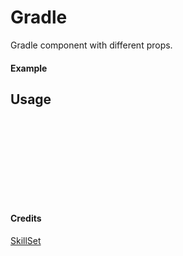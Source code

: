 
<Meta of={Gradle} title="SkillSet/Gradle" />

# Gradle

Gradle component with different props.

#### Example

<Canvas of={Gradle.Primary} />

## Usage

```ts
import { Gradle } from "yadl-ui";

const Example = () => {
  return (
      <Gradle />
  );
};

export default Example;
```

#### Credits
[SkillSet](https://skillicons.dev)
